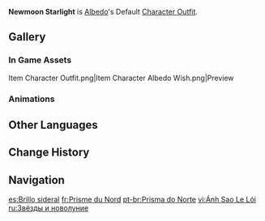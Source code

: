 {{Outfit Infobox
|id           = 203800
|image        = <gallery>
Character Albedo Full Wish.png|Wish
Character Albedo Game.png|In Game
</gallery>
|character    = Albedo
|type         = Default
|description  = [[Albedo]]'s outfit. The [[Knights of Favonius]] alchemist's uniform that Albedo often wears when conducting his experiments.
|obtain       = Unlocked upon obtaining character
}}
'''Newmoon Starlight''' is [[Albedo]]'s Default [[Character Outfit]].

==Gallery==
===In Game Assets===
<gallery hideaddbutton="true" captionalign="center">
Item Character Outfit.png|Item
Character Albedo Wish.png|Preview
</gallery>
===Animations===
{{Preview
|size=180px
|file1=Idle Albedo 1
|file2=Idle Albedo 2
|file3=Talent Menu Albedo
|file4=Weapon Menu Albedo
}}

==Other Languages==
{{Other Languages
|en      = Newmoon Starlight
|zhs     = 朔分星芒
|zhs_rm  = Shuò fēn xīngmáng
|zht     = 朔分星芒
|zht_rm  = Shuò fēn xīngmáng
|zh_tl   = <!--Newmoon and Stars?-->
|ja      = 新月の星芒
|ja_rm   = Shingetsu no Seibou
|ja_tl   = Newmoon Starlight
|ko      = 신월의 별빛
|ko_rm   = Sinwol-ui Byeolbit
|ko_tl   = Newmoon's Starlight
|es      = Brillo sideral
|es_tl   = 
|fr      = Prisme du Nord
|fr_tl   = Northern Prism
|ru      = Звёзды и новолуние
|ru_tl   = Stars and Newmoon
|th      = ผู้รู้ครอบจักรวาล
|th_rm   = Phu ru krop chakrawan
|th_tl   = Person of Universal Knowledge
|vi      = Ánh Sao Le Lói
|vi_tl   = Faint Starlight
|de      = Sternenlicht bei Neumond
|de_tl   = Starlight During Newmoon
|id      = Newmoon Starlight
|pt      = Prisma do Norte
|pt_tl   = Northern Prism
}}

==Change History==
{{Change History|1.2}}

==Navigation==
{{Dressing Room Navbox|type=outfit}}

[[es:Brillo sideral]]
[[fr:Prisme du Nord]]
[[pt-br:Prisma do Norte]]
[[vi:Ánh Sao Le Lói]]
[[ru:Звёзды и новолуние]]